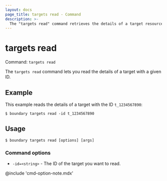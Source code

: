 ```yaml
---
layout: docs
page_title: targets read - Command
description: >-
  The "targets read" command retrieves the details of a target resource with a given ID.
---
```


# targets read

Command: `targets read`

The `targets read` command lets you read the details of a target with a given ID.

## Example

This example reads the details of a target with the ID `t_1234567890`:

```shell-session
$ boundary targets read -id t_1234567890
```

## Usage

<CodeBlockConfig hideClipboard>

```shell-session
$ boundary targets read [options] [args]
```

</CodeBlockConfig>

### Command options

- `-id=<string>` - The ID of the target you want to read.

@include 'cmd-option-note.mdx'